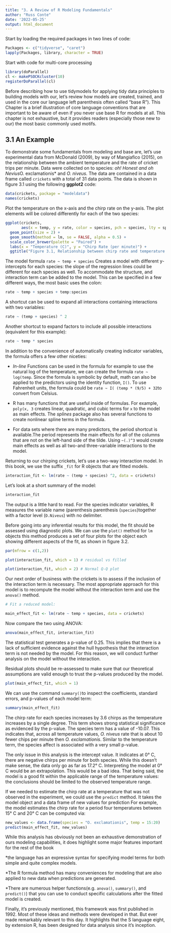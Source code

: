 ```yaml
---
title: "3. A Review of R Modeling Fundamentals"
author: "Russ Conte"
date: '2022-05-25'
output: html_document
---
```


Start by loading the required packages in two lines of code:

```r

Packages <- c("tidyverse", "caret")
lapply(Packages, library, character = TRUE)

```

Start with code for multi-core processing

```r

library(doParallel)
cl <- makePSOCKcluster(10)
registerDoParallel(cl)

```

Before describing how to use tidymodels for applying tidy data principles to building models with our, let's review how models are created, trained, and used in the core our language left parenthesis often called "base R"). This Chapter is a brief illustration of core language conventions that are important to be aware of even if you never use base R for models at all. This chapter is not exhaustive, but it provides readers (especially those new to our) the most basic commonly used motifs.

## 3.1 An Example

To demonstrate some fundamentals from modeling and base are, let's use experimental data from McDonald (2009), by way of Mangiafico (2015), on the relationship between the ambient temperature and the rate of cricket trips per minute. Data were collected on to species: *oh! Honest and oh Nevius*O. exclamationis* and *O. niveus.* The data are contained in a data frame called `crickets` with a total of 31 data points. The data is shown in figure 3.1 using the following **ggplot2** code:

```r

data(crickets, package = "modeldata")
names(crickets)

```

Plot the temperature on the x-axis and the chirp rate on the y-axis. The plot elements will be colored differently for each of the two species:

```r

ggplot(crickets,
       aes(x = temp, y = rate, color = species, pch = species, lty = species)) +
  geom_point(size = 2) +
  geom_smooth(method = lm, se = FALSE, alpha = 0.5) +
  scale_color_brewer(palette = "Paired") +
  labs(x = "Temperature (C)", y = "Chirp Rate (per minute)") +
  ggtitle("Figure 3.1, Relationship between chirp rate and temperature for two different species of crickets")

```

The model formula `rate ~ temp + species` Creates a model with different y-intercepts for each species: the slope of the regression lines could be different for each species as well. To accommodate the structure, and interaction term can be added to the model. This can be specified in a few different ways, the most basic uses the colon:

```r

rate ~ temp + species + temp:species

```

A shortcut can be used to expand all interactions containing interactions with two variables:

```r

rate ~ (temp + species) ^ 2

```

Another shortcut to expand factors to include all possible interactions (equivalent for this example):

```r

rate ~ temp * species

```

In addition to the convenience of automatically creating indicator variables, the formula offers a few other niceties:

* *In-line* Functions can be used in the formula for example to use the natural log of the temperature, we can create the formula `rate ~ log(temp`. Since the formula is symbolic by default, math can also be applied to the predictors using the identity function, `I()`. To use Fahrenheit units, the formula could be `rate ~ I( (temp * (9/5) + 32`to convert from Celsius.

* R has many functions that are useful inside of formulas. For example, `poly(x, 3` creates linear, quadratic, and cubic terms for `x` to the model as main effects. The *splines* package also has several functions to create nonlinear spline terms in the formula.

* For data sets where there are many predictors, the period shortcut is available.The period represents the main effects for all of the columns that are not on the left-hand side of the tilde. Using `~(.)^3` would create main effects as well as all two-and three-variable interactions to the model.

Returning to our chirping crickets, let's use a two-way interaction model. In this book, we use the suffix `_fit` for R objects that are fitted models.

```r

interaction_fit <- lm(rate ~ (temp + species) ^2, data = crickets)

```

Let's look at a short summary of the model:

```r

interaction_fit

```

The output is a little hard to read. For the species indicator variables, R measures the variable name (parenthesis parenthesis (`species`)together with a factor level (`O.Niveus`) with no delimiter.

Before going into any inferential results for this model, the fit should be assessed using diagnostic plots. We can use the `plot()` method for `lm` objects this method produces a set of four plots for the object each showing different aspects of the fit, as shown in figure 3.2.

```r

par(mfrow = c(1,2))

plot(interaction_fit, which = 1) # residual vs filled

plot(interaction_fit, which = 2) # Normal Q-Q plot

```

Our next order of business with the crickets is to assess if the inclusion of the interaction term is necessary. The most appropriate approach for this model is to recompute the model without the interaction term and use the `anova()` method.

```r

# Fit a reduced model:

main_effect_fit <- lm(rate ~ temp + species, data = crickets)

```

Now compare the two using ANOVA:

```r

anova(main_effect_fit, interaction_fit)

```

The statistical test generates a p-value of 0.25. This implies that there is a lack of sufficient evidence against the hull hypothesis that the interaction term is not needed by the model. For this reason, we will conduct further analysis on the model without the interaction.

Residual plots should be re-assessed to make sure that our theoretical assumptions are valid enough to trust the p-values produced by the model.

```r

plot(main_effect_fit, which = 1)

```

We can use the command `summary()`to inspect the coefficients, standard errors, and p-values of each model term:

```r

summary(main_effect_fit)

```

The chirp rate for each species increases by 3.6 chirps as the temperature increases by a single degree. This term shows strong statistical significance as evidenced by the p-value. The species term has a value of -10.07. This indicates that, across all temperature values, *O. niveus* rate that is about 10 fewer chips per minute then *O. exclamationis*. Similar to the temperature term, the species affect is associated with a very small p-value.

The only issue in this analysis is the intercept value. It indicates at 0° C, there are negative chirps per minute for both species. While this doesn't make sense, the data only go as far as 17.2° C. Interpreting the model at 0° C would be an extrapolation. This would be a bad idea. That being said, the model is a good fit within the applicable range of the temperature values: the conclusions should be limited to the observed temperature range.

If we needed to estimate the chirp rate at a temperature that was not observed in the experiment, we could use the `predict` method. It takes the model object and a data frame of new values for prediction For example, the model estimates the chirp rate for a period four temperatures between 15° C and 20° C can be computed via:

```r

new_values <- data.frame(species = "O. exclamationis", temp = 15:20)
predict(main_effect_fit, new_values)

```

While this analysis has obviously not been an exhaustive demonstration of ours modeling capabilities, it does highlight some major features important for the rest of the book

*the language has an expressive syntax for specifying model terms for both simple and quite complex models.

*The R formula method has many conveniences for modeling that are also applied to new data when predictions are generated.

*There are numerous helper functions(e.g. `anova()`, `summary()`, and `predict()`) that you can use to conduct specific calculations after the fitted model is created.

Finally, it's previously mentioned, this framework was first published in 1992. Most of these ideas and methods were developed in that. But ever made remarkably relevant to this day. It highlights that the S language eight, by extension R, has been designed for data analysis since it's inception.

